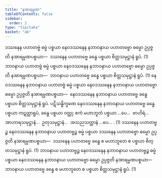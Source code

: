 ```yaml
---
title: "နအာရမ္မဏ"
tableOfContents: false
sidebar:
  order: 2
type: "tipitaka"
basket: "ab"
---
```



<DynamicBreadcrumb />

<Division number="48">

<Paragraph number="894">
ဒဿနေန ပဟာတဗ္ဗံ ဓမ္မံ ပစ္စယာ နေဝဒဿနေန နဘာဝနာယ ပဟာတဗ္ဗော ဓမ္မော ဥပ္ပဇ္ဇတိ နအာရမ္မဏပစ္စယာ—  ဒဿနေန ပဟာတဗ္ဗေ ခန္ဓေ ပစ္စယာ စိတ္တသမုဋ္ဌာနံ ရူပံ. (1)
</Paragraph>

<Paragraph number="895">
ဘာဝနာယ ပဟာတဗ္ဗံ ဓမ္မံ ပစ္စယာ နေဝဒဿနေန နဘာဝနာယ ပဟာတဗ္ဗော ဓမ္မော ဥပ္ပဇ္ဇတိ နအာရမ္မဏပစ္စယာ—  ဘာဝနာယ ပဟာတဗ္ဗေ ခန္ဓေ ပစ္စယာ စိတ္တသမုဋ္ဌာနံ ရူပံ. (1)
</Paragraph>

<Paragraph number="896">
နေဝဒဿနေန နဘာဝနာယ ပဟာတဗ္ဗံ ဓမ္မံ ပစ္စယာ နေဝဒဿနေန နဘာဝနာယ ပဟာတဗ္ဗော ဓမ္မော ဥပ္ပဇ္ဇတိ နအာရမ္မဏပစ္စယာ—  နေဝဒဿနေန နဘာဝနာယ ပဟာတဗ္ဗေ ခန္ဓေ ပစ္စယာ စိတ္တသမုဋ္ဌာနံ ရူပံ. ပဋိသန္ဓိက္ခဏေ နေဝဒဿနေန နဘာဝနာယ ပဟာတဗ္ဗေ ခန္ဓေ ပစ္စယာ ကဋတ္တာရူပံ, ခန္ဓေ ပစ္စယာ ဝတ္ထု; ဧကံ မဟာဘူတံ ပစ္စယာ …ပေ…  ဗာဟိရံ…  အာဟာရသမုဋ္ဌာနံ…  ဥတုသမုဋ္ဌာနံ…  အသညသတ္တာနံ …ပေ… . (1)
</Paragraph>

</Division>
<Division number="49">

<Paragraph number="897">
ဒဿနေန ပဟာတဗ္ဗဉ္စ နေဝဒဿနေန နဘာဝနာယ ပဟာတဗ္ဗဉ္စ ဓမ္မံ ပစ္စယာ ဒဿနေန ပဟာတဗ္ဗော ဓမ္မော ဥပ္ပဇ္ဇတိ နအာရမ္မဏပစ္စယာ—  ဒဿနေန ပဟာတဗ္ဗေ ခန္ဓေ စ မဟာဘူတေ စ ပစ္စယာ စိတ္တသမုဋ္ဌာနံ ရူပံ. (1)
</Paragraph>

<Paragraph number="898">
ဘာဝနာယ ပဟာတဗ္ဗဉ္စ နေဝဒဿနေန နဘာဝနာယ ပဟာတဗ္ဗဉ္စ ဓမ္မံ ပစ္စယာ နေဝဒဿနေန နဘာဝနာယ ပဟာတဗ္ဗော ဓမ္မော ဥပ္ပဇ္ဇတိ နအာရမ္မဏပစ္စယာ—  ဘာဝနာယ ပဟာတဗ္ဗေ ခန္ဓေ စ မဟာဘူတေ စ ပစ္စယာ စိတ္တသမုဋ္ဌာနံ ရူပံ. (1)
</Paragraph>
</Division>